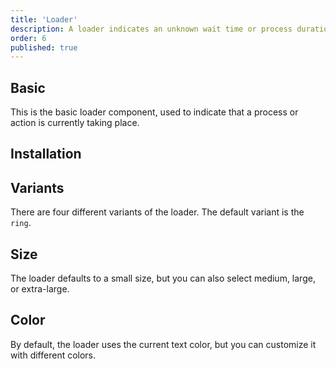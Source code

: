 ```yaml
---
title: 'Loader'
description: A loader indicates an unknown wait time or process duration, keeping users informed and enhancing their experience by providing visual feedback during delays.
order: 6
published: true
---
```


## Basic

This is the basic loader component, used to indicate that a process or action is currently taking place.

<Demo center component='statuses/loader-demo' />

## Installation

<Install component='loader' />

## Variants

There are four different variants of the loader. The default variant is the `ring`.

<Demo center component='statuses/loader-variant-demo' />

## Size

The loader defaults to a small size, but you can also select medium, large, or extra-large.

<Demo center component='statuses/loader-size-demo' />

## Color

By default, the loader uses the current text color, but you can customize it with different colors.

<Demo center component='statuses/loader-color-demo' />
